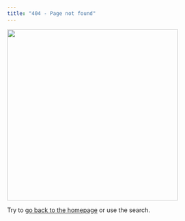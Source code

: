 ```yaml
---
title: "404 - Page not found"
---
```


![](pages/images/404.png){fig-align="center" width="400"}

Try to [go back to the homepage](index.qmd) or use the search.
